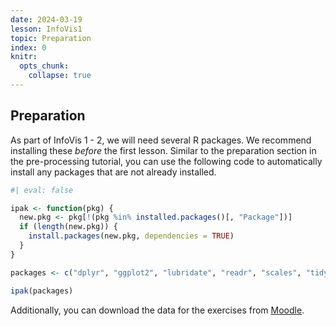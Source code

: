 ```yaml
---
date: 2024-03-19
lesson: InfoVis1
topic: Preparation
index: 0
knitr:
  opts_chunk:
    collapse: true
---
```


## Preparation {#sec-infovis-preparation}

As part of InfoVis 1 - 2, we will need several R packages. We recommend installing these *before* the first lesson. Similar to the preparation section in the pre-processing tutorial, you can use the following code to automatically install any packages that are not already installed.

```r
#| eval: false

ipak <- function(pkg) {
  new.pkg <- pkg[!(pkg %in% installed.packages()[, "Package"])]
  if (length(new.pkg)) {
    install.packages(new.pkg, dependencies = TRUE)
  }
}

packages <- c("dplyr", "ggplot2", "lubridate", "readr", "scales", "tidyr")

ipak(packages)
```

Additionally, you can download the data for the exercises from [Moodle]().